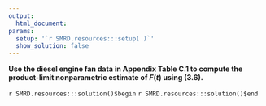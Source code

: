 ```yaml
---
output:
  html_document:
params:
  setup: '`r SMRD.resources:::setup( )`'
  show_solution: false
---
```


__Use the diesel engine fan data in Appendix Table C.1 to compute the product-limit nonparametric estimate of $F(t)$ using (3.6).__

`r SMRD.resources:::solution()$begin`
`r SMRD.resources:::solution()$end`
